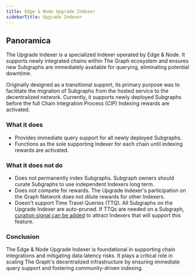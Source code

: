 ```yaml
---
title: Edge & Node Upgrade Indexer
sidebarTitle: Upgrade Indexer
---
```


## Panoramica

The Upgrade Indexer is a specialized Indexer operated by Edge & Node. It supports newly integrated chains within The Graph ecosystem and ensures new Subgraphs are immediately available for querying, eliminating potential downtime.

Originally designed as a transitional support, its primary purpose was to facilitate the migration of Subgraphs from the hosted service to the decentralized network. Currently, it supports newly deployed Subgraphs before the full Chain Integration Process (CIP) Indexing rewards are activated.

### What it does

- Provides immediate query support for all newly deployed Subgraphs.
- Functions as the sole supporting Indexer for each chain until indexing rewards are activated.

### What it does **not** do

- Does not permanently index Subgraphs. Subgraph owners should curate Subgraphs to use independent Indexers long term.
- Does not compete for rewards. The Upgrade Indexer's participation on the Graph Network does not dilute rewards for other Indexers.
- Doesn't support Time Travel Queries (TTQ). All Subgraphs on the Upgrade Indexer are auto-pruned. If TTQs are needed on a Subgraph, [curation signal can be added](/subgraphs/developing/publishing/publishing-a-subgraph/#adding-signal-to-your-subgraph) to attract Indexers that will support this feature.

### Conclusion

The Edge & Node Upgrade Indexer is foundational in supporting chain integrations and mitigating data latency risks. It plays a critical role in scaling The Graph's decentralized infrastructure by ensuring immediate query support and fostering community-driven indexing.
